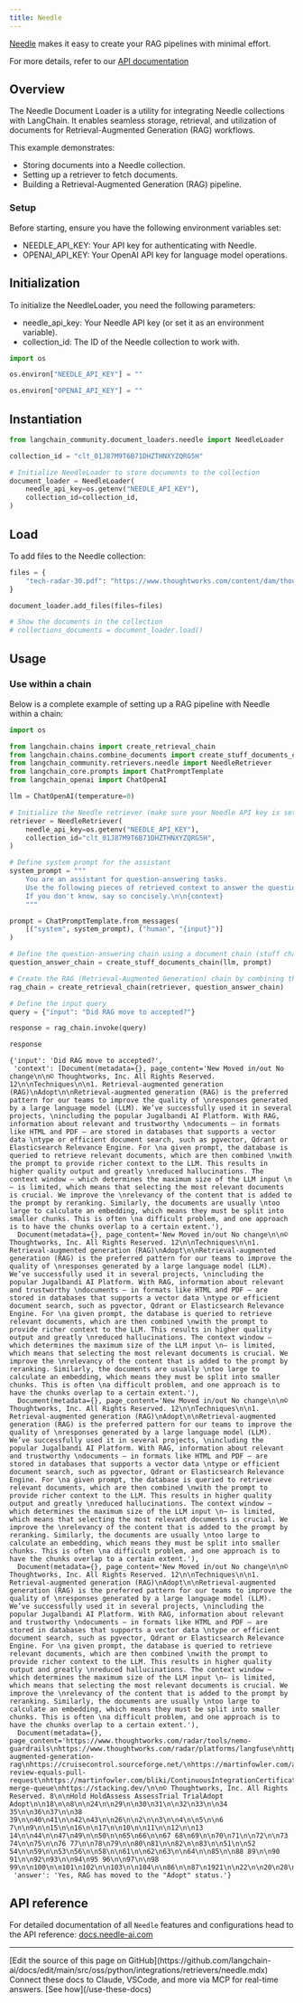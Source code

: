 ```yaml
---
title: Needle
---
```


[Needle](https://needle-ai.com) makes it easy to create your RAG pipelines with minimal effort.

For more details, refer to our [API documentation](https://docs.needle-ai.com/docs/api-reference/needle-api)

## Overview

The Needle Document Loader is a utility for integrating Needle collections with LangChain. It enables seamless storage, retrieval, and utilization of documents for Retrieval-Augmented Generation (RAG) workflows.

This example demonstrates:

* Storing documents into a Needle collection.
* Setting up a retriever to fetch documents.
* Building a Retrieval-Augmented Generation (RAG) pipeline.

### Setup

Before starting, ensure you have the following environment variables set:

* NEEDLE_API_KEY: Your API key for authenticating with Needle.
* OPENAI_API_KEY: Your OpenAI API key for language model operations.

## Initialization

To initialize the NeedleLoader, you need the following parameters:

* needle_api_key: Your Needle API key (or set it as an environment variable).
* collection_id: The ID of the Needle collection to work with.

```python
import os
```

```python
os.environ["NEEDLE_API_KEY"] = ""
```

```python
os.environ["OPENAI_API_KEY"] = ""
```

## Instantiation

```python
from langchain_community.document_loaders.needle import NeedleLoader

collection_id = "clt_01J87M9T6B71DHZTHNXYZQRG5H"

# Initialize NeedleLoader to store documents to the collection
document_loader = NeedleLoader(
    needle_api_key=os.getenv("NEEDLE_API_KEY"),
    collection_id=collection_id,
)
```

## Load

To add files to the Needle collection:

```python
files = {
    "tech-radar-30.pdf": "https://www.thoughtworks.com/content/dam/thoughtworks/documents/radar/2024/04/tr_technology_radar_vol_30_en.pdf"
}

document_loader.add_files(files=files)
```

```python
# Show the documents in the collection
# collections_documents = document_loader.load()
```

## Usage

### Use within a chain

Below is a complete example of setting up a RAG pipeline with Needle within a chain:

```python
import os

from langchain.chains import create_retrieval_chain
from langchain.chains.combine_documents import create_stuff_documents_chain
from langchain_community.retrievers.needle import NeedleRetriever
from langchain_core.prompts import ChatPromptTemplate
from langchain_openai import ChatOpenAI

llm = ChatOpenAI(temperature=0)

# Initialize the Needle retriever (make sure your Needle API key is set as an environment variable)
retriever = NeedleRetriever(
    needle_api_key=os.getenv("NEEDLE_API_KEY"),
    collection_id="clt_01J87M9T6B71DHZTHNXYZQRG5H",
)

# Define system prompt for the assistant
system_prompt = """
    You are an assistant for question-answering tasks.
    Use the following pieces of retrieved context to answer the question.
    If you don't know, say so concisely.\n\n{context}
    """

prompt = ChatPromptTemplate.from_messages(
    [("system", system_prompt), ("human", "{input}")]
)

# Define the question-answering chain using a document chain (stuff chain) and the retriever
question_answer_chain = create_stuff_documents_chain(llm, prompt)

# Create the RAG (Retrieval-Augmented Generation) chain by combining the retriever and the question-answering chain
rag_chain = create_retrieval_chain(retriever, question_answer_chain)

# Define the input query
query = {"input": "Did RAG move to accepted?"}

response = rag_chain.invoke(query)

response
```

```output
{'input': 'Did RAG move to accepted?',
 'context': [Document(metadata={}, page_content='New Moved in/out No change\n\n© Thoughtworks, Inc. All Rights Reserved. 12\n\nTechniques\n\n1. Retrieval-augmented generation (RAG)\nAdopt\n\nRetrieval-augmented generation (RAG) is the preferred pattern for our teams to improve the quality of \nresponses generated by a large language model (LLM). We’ve successfully used it in several projects, \nincluding the popular Jugalbandi AI Platform. With RAG, information about relevant and trustworthy \ndocuments — in formats like HTML and PDF — are stored in databases that supports a vector data \ntype or efficient document search, such as pgvector, Qdrant or Elasticsearch Relevance Engine. For \na given prompt, the database is queried to retrieve relevant documents, which are then combined \nwith the prompt to provide richer context to the LLM. This results in higher quality output and greatly \nreduced hallucinations. The context window — which determines the maximum size of the LLM input \n— is limited, which means that selecting the most relevant documents is crucial. We improve the \nrelevancy of the content that is added to the prompt by reranking. Similarly, the documents are usually \ntoo large to calculate an embedding, which means they must be split into smaller chunks. This is often \na difficult problem, and one approach is to have the chunks overlap to a certain extent.'),
  Document(metadata={}, page_content='New Moved in/out No change\n\n© Thoughtworks, Inc. All Rights Reserved. 12\n\nTechniques\n\n1. Retrieval-augmented generation (RAG)\nAdopt\n\nRetrieval-augmented generation (RAG) is the preferred pattern for our teams to improve the quality of \nresponses generated by a large language model (LLM). We’ve successfully used it in several projects, \nincluding the popular Jugalbandi AI Platform. With RAG, information about relevant and trustworthy \ndocuments — in formats like HTML and PDF — are stored in databases that supports a vector data \ntype or efficient document search, such as pgvector, Qdrant or Elasticsearch Relevance Engine. For \na given prompt, the database is queried to retrieve relevant documents, which are then combined \nwith the prompt to provide richer context to the LLM. This results in higher quality output and greatly \nreduced hallucinations. The context window — which determines the maximum size of the LLM input \n— is limited, which means that selecting the most relevant documents is crucial. We improve the \nrelevancy of the content that is added to the prompt by reranking. Similarly, the documents are usually \ntoo large to calculate an embedding, which means they must be split into smaller chunks. This is often \na difficult problem, and one approach is to have the chunks overlap to a certain extent.'),
  Document(metadata={}, page_content='New Moved in/out No change\n\n© Thoughtworks, Inc. All Rights Reserved. 12\n\nTechniques\n\n1. Retrieval-augmented generation (RAG)\nAdopt\n\nRetrieval-augmented generation (RAG) is the preferred pattern for our teams to improve the quality of \nresponses generated by a large language model (LLM). We’ve successfully used it in several projects, \nincluding the popular Jugalbandi AI Platform. With RAG, information about relevant and trustworthy \ndocuments — in formats like HTML and PDF — are stored in databases that supports a vector data \ntype or efficient document search, such as pgvector, Qdrant or Elasticsearch Relevance Engine. For \na given prompt, the database is queried to retrieve relevant documents, which are then combined \nwith the prompt to provide richer context to the LLM. This results in higher quality output and greatly \nreduced hallucinations. The context window — which determines the maximum size of the LLM input \n— is limited, which means that selecting the most relevant documents is crucial. We improve the \nrelevancy of the content that is added to the prompt by reranking. Similarly, the documents are usually \ntoo large to calculate an embedding, which means they must be split into smaller chunks. This is often \na difficult problem, and one approach is to have the chunks overlap to a certain extent.'),
  Document(metadata={}, page_content='New Moved in/out No change\n\n© Thoughtworks, Inc. All Rights Reserved. 12\n\nTechniques\n\n1. Retrieval-augmented generation (RAG)\nAdopt\n\nRetrieval-augmented generation (RAG) is the preferred pattern for our teams to improve the quality of \nresponses generated by a large language model (LLM). We’ve successfully used it in several projects, \nincluding the popular Jugalbandi AI Platform. With RAG, information about relevant and trustworthy \ndocuments — in formats like HTML and PDF — are stored in databases that supports a vector data \ntype or efficient document search, such as pgvector, Qdrant or Elasticsearch Relevance Engine. For \na given prompt, the database is queried to retrieve relevant documents, which are then combined \nwith the prompt to provide richer context to the LLM. This results in higher quality output and greatly \nreduced hallucinations. The context window — which determines the maximum size of the LLM input \n— is limited, which means that selecting the most relevant documents is crucial. We improve the \nrelevancy of the content that is added to the prompt by reranking. Similarly, the documents are usually \ntoo large to calculate an embedding, which means they must be split into smaller chunks. This is often \na difficult problem, and one approach is to have the chunks overlap to a certain extent.'),
  Document(metadata={}, page_content='https://www.thoughtworks.com/radar/tools/nemo-guardrails\nhttps://www.thoughtworks.com/radar/platforms/langfuse\nhttps://www.thoughtworks.com/radar/techniques/retrieval-augmented-generation-rag\nhttps://cruisecontrol.sourceforge.net/\nhttps://martinfowler.com/articles/continuousIntegration.html\nhttps://www.thoughtworks.com/radar/techniques/peer-review-equals-pull-request\nhttps://martinfowler.com/bliki/ContinuousIntegrationCertification.html\nhttps://linearb.io/platform/gitstream\nhttps://www.thoughtworks.com/radar/tools/github-merge-queue\nhttps://stacking.dev/\n\n© Thoughtworks, Inc. All Rights Reserved. 8\n\nHold HoldAssess AssessTrial TrialAdopt Adopt\n\n18\n\n8\n\n24\n\n29\n\n30\n31\n\n32\n33\n\n34 35\n\n36\n37\n\n38 39\n\n40\n41\n\n42\n43\n\n26\n\n2\n\n3\n\n4\n\n5\n\n6 7\n\n9\n\n15\n\n16\n\n17\n\n10\n\n11\n\n12\n\n13 14\n\n44\n\n47\n49\n\n50\n\n65\n66\n\n67 68\n69\n\n70\n71\n\n72\n\n73 74\n\n75\n\n76 77\n\n78\n79\n\n80\n81\n\n82\n\n83\n\n51\n\n52 54\n\n59\n\n53\n56\n\n58\n\n61\n\n62\n63\n\n64\n\n85\n\n88 89\n\n90 91\n\n92\n93\n\n94\n95 96\n\n97\n\n98 99\n\n100\n\n101\n102\n\n103\n\n104\n\n86\n\n87\n1921\n\n22\n\n20\n28\n\n25\n\n27\n\n23\n\n84\n\n105\n\n1\n45\n\n46\n\n48\n\n55\n57')],
 'answer': 'Yes, RAG has moved to the "Adopt" status.'}
```

## API reference

For detailed documentation of all `Needle` features and configurations head to the API reference: [docs.needle-ai.com](https://docs.needle-ai.com)

---

<Callout icon="pen-to-square" iconType="regular">
    [Edit the source of this page on GitHub](https://github.com/langchain-ai/docs/edit/main/src/oss/python/integrations/retrievers/needle.mdx)
</Callout>
<Tip icon="terminal" iconType="regular">
    Connect these docs to Claude, VSCode, and more via MCP for    real-time answers. [See how](/use-these-docs)
</Tip>
